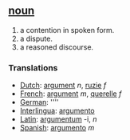 == [[noun]] ==
# a contention in spoken form.
# a dispute.
# a reasoned discourse.


===Translations===
*[[Dutch]]: [[argument]] ''n'', [[ruzie]] ''f''
*[[French]]: [[argument]] ''m'', [[querelle]] ''f''
*[[German]]: [[]] ''''
*[[Interlingua]]: [[argumento]]
*[[Latin]]: [[argumentum]] -i, ''n''
*[[Spanish]]: [[argumento]] ''m''